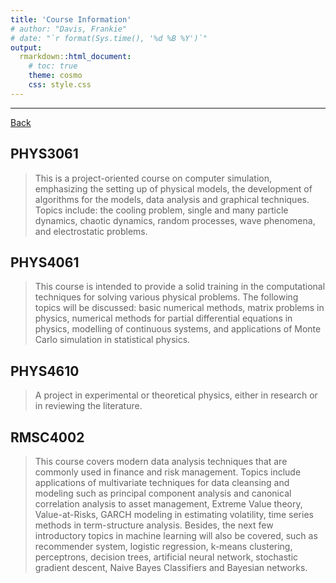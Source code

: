 ```yaml
---
title: 'Course Information'
# author: "Davis, Frankie"
# date: "`r format(Sys.time(), '%d %B %Y')`"
output:
  rmarkdown::html_document:
    # toc: true
    theme: cosmo
    css: style.css
---
```


***************************************

<main>

<div id="back">
[Back](index.html)
</div>

## PHYS3061

> This is a project-oriented course on computer simulation, emphasizing the setting up of physical models, the development of algorithms for the models, data analysis and graphical techniques. Topics include: the cooling problem, single and many particle dynamics, chaotic dynamics, random processes, wave phenomena, and electrostatic problems.

## PHYS4061

> This course is intended to provide a solid training in the computational techniques for solving various physical problems. The following topics will be discussed: basic numerical methods, matrix problems in physics, numerical methods for partial differential equations in physics, modelling of continuous systems, and applications of Monte Carlo simulation in statistical physics.

## PHYS4610

> A project in experimental or theoretical physics, either in research or in reviewing the literature.

## RMSC4002

> This course covers modern data analysis techniques that are commonly used in finance and risk management. Topics include applications of multivariate techniques for data cleansing and modeling such as principal component analysis and canonical correlation analysis to asset management, Extreme Value theory, Value-at-Risks, GARCH modeling in estimating volatility, time series methods in term-structure analysis. Besides, the next few introductory topics in machine learning will also be covered, such as recommender system, logistic regression, k-means clustering, perceptrons, decision trees, artificial neural network, stochastic gradient descent, Naive Bayes Classifiers and Bayesian networks.

</main>
